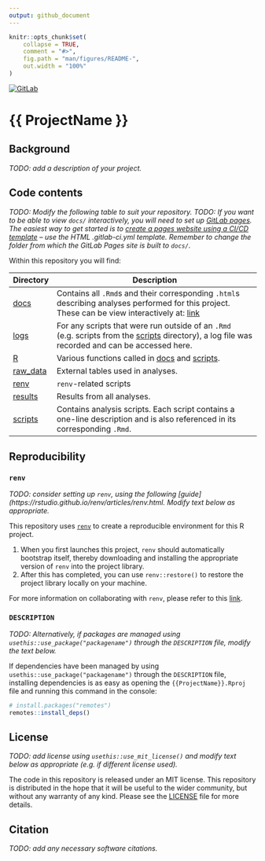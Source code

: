 ```yaml
---
output: github_document
---
```


<!-- README.md is generated from README.Rmd. Please edit that file -->

```r
knitr::opts_chunk$set(
    collapse = TRUE,
    comment = "#>",
    fig.path = "man/figures/README-",
    out.width = "100%"
)
```

<!-- badges: start -->
[![GitLab](https://badgen.net/badge/icon/gitlab-pages?icon=gitlab&label)](#TODO)
<!-- badges: end -->

# {{ ProjectName }}

## Background
<!-- Add a description of your project. -->
*TODO: add a description of your project.*

## Code contents

*TODO: Modify the following table to suit your repository.*
*TODO: If you want to be able to view `docs/` interactively, you will need to set up [GitLab pages](https://docs.gitlab.com/ee/user/project/pages/). The easiest way to get started is to [create a pages website using a CI/CD template](https://docs.gitlab.com/ee/user/project/pages/getting_started/pages_ci_cd_template.html) -- use the HTML .gitlab-ci.yml template. Remember to change the folder from which the GitLab Pages site is built to `docs/`.*

Within this repository you will find:

| Directory | Description |
| --------- | --------------------------------------------------------------------------- |
| [docs](docs) | Contains all `.Rmd`s and their corresponding `.html`s describing analyses performed for this project. These can be view interactively at: [link](#TODO)|
| [logs](logs) | For any scripts that were run outside of an `.Rmd` (e.g. scripts from the [scripts](scripts) directory), a log file was recorded and can be accessed here. |
| [R](R)| Various functions called in [docs](docs) and [scripts](scripts). |
| [raw_data](raw_data) | External tables used in analyses. |
| [renv](renv) | `renv`-related scripts |
| [results](results) | Results from all analyses. |
| [scripts](scripts) | Contains analysis scripts. Each script contains a one-line description and is also referenced in its corresponding `.Rmd`. |

## Reproducibility
<!-- Modify selection below depending on how package dependencies have been managed. -->

### `renv`
<!-- Consider using renv for reproducibility. Delete this section if you will not be doing this. -->

*TODO: consider setting up `renv`, using the following [guide](https://rstudio.github.io/renv/articles/renv.html. Modify text below as appropriate.* 

This repository uses [`renv`](https://rstudio.github.io/renv/index.html) to create a reproducible environment for this R project. 

1. When you first launches this project, `renv` should automatically bootstrap itself, thereby downloading and installing the appropriate version of `renv` into the project library. 
2. After this has completed, you can use `renv::restore()` to restore the project library locally on your machine.

For more information on collaborating with `renv`, please refer to this [link](https://rstudio.github.io/renv/articles/collaborating.html).

### `DESCRIPTION`
<!-- Consider using renv for reproducibility. Delete this section if you will not be doing this. -->

*TODO: Alternatively, if packages are managed using `usethis::use_package("packagename")` through the `DESCRIPTION` file, modify the text below.* 

If dependencies have been managed by using `usethis::use_package("packagename")`
through the `DESCRIPTION` file, installing dependencies is as easy as opening the
`{{ProjectName}}.Rproj` file and running this command in the console:

```.r
# install.packages("remotes")
remotes::install_deps()
```

## License
<!-- For analyses, an MIT license can be added to the project using usethis::use_mit_license(). -->
<!-- If you don't end up using an MIT license, edit below. -->

*TODO: add license using `usethis::use_mit_license()` and modify text below as appropriate (e.g. if different license used).*

The code in this repository is released under an MIT license. This repository is distributed in the hope that it will be useful to the wider community, but without any warranty of any kind. Please see the [LICENSE](LICENSE) file for more details. 

## Citation
<!-- Add any necessary software citations -->
*TODO: add any necessary software citations.*
